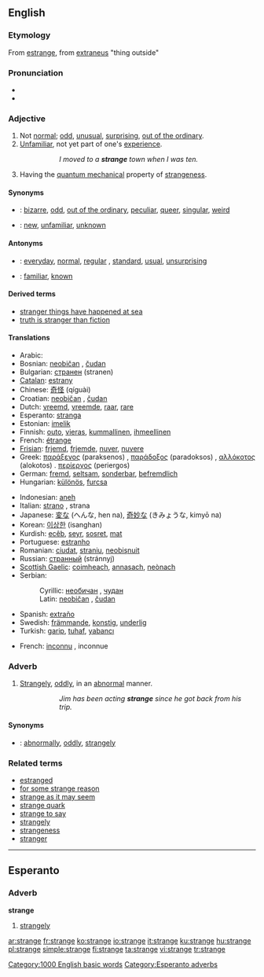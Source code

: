 ==English==
{{rank|reached|appeared|spoke|462|strange|force|character|taking}}

===Etymology===
From {{OF.}} [[estrange]], from {{L.}} [[extraneus]] "thing outside"

===Pronunciation===
*{{IPA|/streɪndʒ/}}
*{{audio|en-us-strange.ogg|Audio (US)}}

===Adjective===
{{en-adj|strang|er}}

# Not [[normal]]; [[odd]], [[unusual]], [[surprising]], [[out of the ordinary]].
# [[unfamiliar|Unfamiliar]], not yet part of one's [[experience]].
#::''I moved to a '''strange''' town when I was ten.''
#{{physics}} Having the [[quantum mechanical]] property of [[strangeness]].

====Synonyms====
*{{italbrac|not normal}}: [[bizarre]], [[odd]], [[out of the ordinary]], [[peculiar]], [[queer]], [[singular]], [[weird]]
*{{italbrac|not part of one's experience}}: [[new]], [[unfamiliar]], [[unknown]]

====Antonyms====
*{{italbrac|not normal}}: [[everyday]], [[normal]], [[regular]] {{italbrac|especially US}}, [[standard]], [[usual]], [[unsurprising]]
*{{italbrac|not part of one's experience}}: [[familiar]], [[known]]

====Derived terms====
*[[stranger things have happened at sea]]
*[[truth is stranger than fiction]]

====Translations====
{{trans-top|not normal}}
*Arabic: {{ARchar|[[غريب]]}} {{Unicode|(ğarí:b)}}
*Bosnian: [[neobičan]] {{m}}, [[čudan]] {{m}}
*Bulgarian: [[странен]] (stranen) {{m}}
*[[Catalan]]: [[estrany]] {{m}}
*Chinese: [[奇怪]] (qíguài)
*Croatian: [[neobičan]] {{m}}, [[čudan]] {{m}}
*Dutch: [[vreemd]], [[vreemde]], [[raar]], [[rare]]
*Esperanto: [[stranga]]
*Estonian: [[imelik]]
*Finnish: [[outo]], [[vieras]], [[kummallinen]], [[ihmeellinen]]
*French: [[étrange]] {{mf}}
*[[Frisian]]: [[frjemd]], [[frjemde]], [[nuver]], [[nuvere]]
*Greek: [[παράξενος]] (paraksenos) {{m}}, [[παράδοξος]] (paradoksos) {{m}}, [[αλλόκοτος]] (alokotos) {{m}}. [[περίεργος]] (periergos) {{m}}
*German: [[fremd]], [[seltsam]], [[sonderbar]], [[befremdlich]]
*Hungarian: [[különös]], [[furcsa]]
{{trans-mid}}
*Indonesian: [[aneh]]
*Italian: [[strano]] {{m}}, strana {{f}}
*Japanese: [[変な]] (へんな, hen na), [[奇妙な]] (きみょうな, kimyō na)
*Korean: [[이상한]] (isanghan)
*Kurdish: [[ecêb]], [[seyr]], [[sosret]], [[mat]]
*Portuguese: [[estranho]] {{m}}
*Romanian: [[ciudat]], [[straniu]], [[neobişnuit]]
*Russian: [[странный]] (stránnyj) {{m}}
*[[Scottish Gaelic]]: [[coimheach]], [[annasach]], [[neònach]]
*Serbian:
*:Cyrillic: [[необичан]] {{m}}, [[чудан]] {{m}}
*:Latin: [[neobičan]] {{m}}, [[čudan]] {{m}}
*Spanish: [[extraño]] {{m}}
*Swedish: [[främmande]], [[konstig]], [[underlig]]
*Turkish: [[garip]], [[tuhaf]], [[yabancı]]
{{trans-bottom}}

{{trans-top|not yet part of one's experience}}
*French: [[inconnu]] {{m}}, inconnue {{f}}
{{trans-mid}}
{{trans-bottom}}

{{trans-top|in quantum mechanics}}
{{trans-mid}}
{{trans-bottom}}

===Adverb===
{{en-adv}}

# [[strangely|Strangely]], [[oddly]], in an [[abnormal]] manner.
#::''Jim has been acting '''strange''' since he got back from his trip.''

====Synonyms====
*{{italbrac|in an abnormal manner}}: [[abnormally]], [[oddly]], [[strangely]]

===Related terms===
*[[estranged]]
*[[for some strange reason]]
*[[strange as it may seem]]
*[[strange quark]]
*[[strange to say]]
*[[strangely]]
*[[strangeness]]
*[[stranger]]

[[Category:1000 English basic words]]

----

==Esperanto==
===Adverb===
'''strange'''
# [[strangely]]

[[Category:Esperanto adverbs]]

[[ar:strange]]
[[fr:strange]]
[[ko:strange]]
[[io:strange]]
[[it:strange]]
[[ku:strange]]
[[hu:strange]]
[[pl:strange]]
[[simple:strange]]
[[fi:strange]]
[[ta:strange]]
[[vi:strange]]
[[tr:strange]]